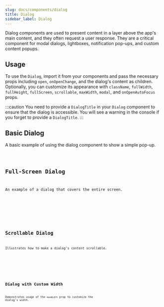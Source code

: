 ```yaml
---
slug: docs/components/dialog
title: Dialog
sidebar_label: Dialog
---
```


Dialog components are used to present content in a layer above the app's main content, and they often request a user response. They are a critical component for modal dialogs, lightboxes, notification pop-ups, and custom content popups.

## Usage

To use the `Dialog`, import it from your components and pass the necessary props including `open`, `onOpenChange`, and the dialog's content as children. Optionally, you can customize its appearance with `className`, `fullWidth`, `fullHeight`, `fullScreen`, `scrollable`, `maxWidth`, `modal`, and `onOpenAutoFocus` props.

:::caution
You need to provide a `DialogTitle` in your `Dialog` component to ensure that the dialog is accessible.
You will see a warning in the console if you forget to provide a `DialogTitle`.
:::



## Basic Dialog

A basic example of using the dialog component to show a simple pop-up.


<CodeSample>
    <DialogBasicDemo/>
</CodeSample>

<Code code={DialogBasicSource} lang="tsx" />

## Full-Screen Dialog

An example of a dialog that covers the entire screen.


<CodeSample>
    <DialogFullScreenDemo/>
</CodeSample>

<Code code={DialogFullScreenSource} lang="tsx" />

## Scrollable Dialog

Illustrates how to make a dialog's content scrollable.


<CodeSample>
    <DialogScrollableDemo/>
</CodeSample>

<Code code={DialogScrollableSource} lang="tsx" />

## Dialog with Custom Width

Demonstrates usage of the `maxWidth` prop to customize the dialog's width.


<CodeSample>
    <DialogCustomWidthDemo/>
</CodeSample>

<Code code={DialogCustomWidthSource} lang="tsx" />
